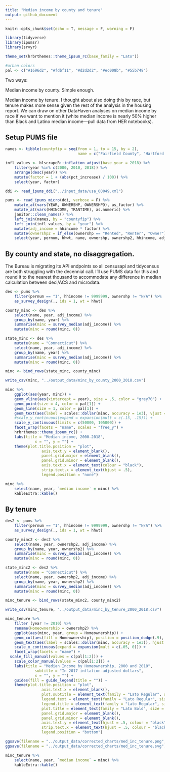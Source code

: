 ```yaml
---
title: "Median income by county and tenure"
output: github_document
---
```


```r
knitr::opts_chunk$set(echo = T, message = F, warning = F)
```

```r
library(tidyverse)
library(ipumsr)
library(srvyr)
```

```r
theme_set(hrbrthemes::theme_ipsum_rc(base_family = "Lato"))

#urban colors
pal <- c("#1696d2", "#fdbf11", "#d2d2d2", "#ec008b", "#55b748")
```

Two ways: 

Median income by county. Simple enough.

Median income by tenure. I thought about also doing this by race, but tenure makes more sense given the rest of the analysis in the housing report. We can draw on other DataHaven analyses on median income by race if we want to mention it (white median income is nearly 50% higher than Black and Latino median income—pull data from HER notebooks).

## Setup PUMS file

```r
names <- tibble(countyfip = seq(from = 1, to = 15, by = 2),
								name = c("Fairfield County", "Hartford County", "Litchfield County", "Middlesex County", "New Haven County", "New London County", "Tolland County", "Windham County"))

infl_values <- blscrapeR::inflation_adjust(base_year = 2018) %>% 
	filter(year %in% c(2000, 2010, 2018)) %>% 
	arrange(desc(year)) %>% 
	mutate(factor = 1 + (abs(pct_increase) / 100)) %>% 
	select(year, factor)

ddi <- read_ipums_ddi("../input_data/usa_00049.xml")

pums <- read_ipums_micro(ddi, verbose = F) %>% 
	mutate_at(vars(YEAR, OWNERSHP, OWNERSHPD), as_factor) %>% 
	mutate_at(vars(HHINCOME, TRANTIME), as.numeric) %>% 
	janitor::clean_names() %>% 
	left_join(names, by = "countyfip") %>% 
	left_join(infl_values, by = "year") %>% 
	mutate(adj_income = hhincome * factor) %>% 
	mutate(ownershp2 = if_else(ownershp == "Rented", "Renter", "Owner")) %>% 
	select(year, pernum, hhwt, name, ownershp, ownershp2, hhincome, adj_income)
```

## By county and state, no disaggregation.

The Bureau is migrating its API endpoints so all censusapi and tidycensus are both struggling with the decennial call. I'll use PUMS data for this and round it to the nearest thousand to accommodate any difference in median calculation between deci/ACS and microdata.

```r
des <- pums %>%
	filter(pernum == "1", hhincome != 9999999, ownershp != "N/A") %>% 
	as_survey_design(., ids = 1, wt = hhwt)

county_minc <- des %>%
	select(name, year, adj_income) %>% 
	group_by(name, year) %>% 
	summarise(minc = survey_median(adj_income)) %>% 
	mutate(minc = round(minc, 0))

state_minc <- des %>% 
	mutate(name = "Connecticut") %>% 
	select(name, year, adj_income) %>% 
	group_by(name, year) %>% 
	summarise(minc = survey_median(adj_income)) %>% 
	mutate(minc = round(minc, 0))

minc <- bind_rows(state_minc, county_minc)

write_csv(minc, "../output_data/minc_by_county_2000_2018.csv")
```

```r
minc %>% 
	ggplot(aes(year, minc)) +
	geom_vline(aes(xintercept = year), size = .5, color = "grey70") +
	geom_point(size = 4, color = pal[1]) +
	geom_line(size = 1, color = pal[1]) +
	geom_text(aes(label = scales::dollar(minc, accuracy = 1e3), vjust = 1.6, family = "Lato Regular", nudge_y = -500)) +
	#scale_y_continuous(expand = expansion(mult = c(.15, .15))) +
	scale_y_continuous(limits = c(50000, 105000)) +
	facet_wrap(facets = "name", scales = "free_y") +
	hrbrthemes::theme_ipsum_rc() +
	labs(title = "Median income, 2000–2018",
			 x = "", y = "") +
	theme(plot.title.position = "plot",
				axis.text.y = element_blank(),
				panel.grid.major = element_blank(),
				panel.grid.minor = element_blank(),
				axis.text.x = element_text(colour = "black"),
				strip.text.x = element_text(hjust = .5),
				legend.position = "none")
```

```r
minc %>% 
	select(name, year, `median income` = minc) %>% 
	kableExtra::kable()
```

## By tenure

```r
des2 <- pums %>%
	filter(pernum == "1", hhincome != 9999999, ownershp != "N/A") %>% 
	as_survey_design(., ids = 1, wt = hhwt)

county_minc2 <- des2 %>%
	select(name, year, ownershp2, adj_income) %>% 
	group_by(name, year, ownershp2) %>% 
	summarise(minc = survey_median(adj_income)) %>% 
	mutate(minc = round(minc, 0))

state_minc2 <- des2 %>% 
	mutate(name = "Connecticut") %>% 
	select(name, year, ownershp2, adj_income) %>% 
	group_by(name, year, ownershp2) %>% 
	summarise(minc = survey_median(adj_income)) %>% 
	mutate(minc = round(minc, 0))

minc_tenure <- bind_rows(state_minc2, county_minc2)

write_csv(minc_tenure, "../output_data/minc_by_tenure_2000_2018.csv")
```

```r
minc_tenure %>% 
	filter (year != 2010) %>% 
	rename(Homeownership = ownershp2) %>% 
	ggplot(aes(minc, year, group = Homeownership)) +
	geom_col(aes(fill = Homeownership), position = position_dodge(.9), width = 0.9) +
	geom_text(aes(label = scales::dollar(minc, accuracy = 1e3)), hjust = 1.05, family = "Lato Bold", size = 2.5, position = position_dodge(.9)) +
	scale_x_continuous(expand = expansion(mult = c(.05, 0))) +
	facet_wrap(facets = "name") +
  scale_fill_manual(values = c(pal[1:2])) +
	scale_color_manual(values = c(pal[1:2])) +
	labs(title = "Median Income by Homeownership, 2000 and 2018",
			 subtitle = "In 2017 inflation-adjusted dollars",
			 x = "", y = "") +
	guides(fill = guide_legend(title = "")) +
	theme(plot.title.position = "plot",
				axis.text.x = element_blank(),
				plot.subtitle = element_text(family = "Lato Regular", size = 9),
				legend.text = element_text(family = "Lato Regular", size = 9),
				legend.title = element_text(family = "Lato Regular", size = 9),
				plot.title = element_text(family = "Lato Bold", size = 11),
				panel.grid.major = element_blank(),
				panel.grid.minor = element_blank(),
				axis.text.y = element_text(hjust = .5, colour = "black", size = 9, family = "Lato Regular"),
				strip.text.x = element_text(hjust = .5, colour = "black", size = 9, family = "Lato Regular"),
				legend.position = "bottom")

ggsave(filename = "../output_data/corrected_charts/med_inc_tenure.png", dpi = 300, width = 6.5)
ggsave(filename = "../output_data/corrected_charts/med_inc_tenure.svg", dpi = 300, width = 6.5)
```



```r
minc_tenure %>% 
	select(name, year, `median income` = minc) %>% 
	kableExtra::kable()
```